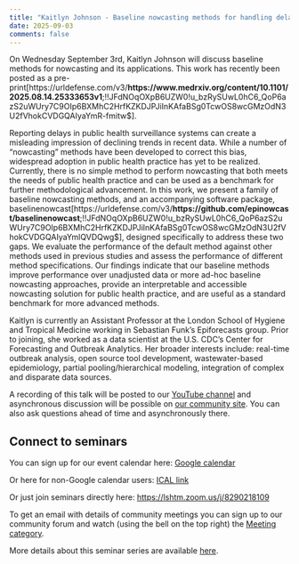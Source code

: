 ```yaml
---
title: "Kaitlyn Johnson - Baseline nowcasting methods for handling delays in epidemiological data" 
date: 2025-09-03
comments: false
---
```


On Wednesday September 3rd, Kaitlyn Johnson will discuss baseline methods for nowcasting and its applications. This work has recently been posted as a pre-print[https://urldefense.com/v3/__https://www.medrxiv.org/content/10.1101/2025.08.14.25333653v1__;!!JFdNOqOXpB6UZW0!u_bzRySUwL0hC6_QoP6azS2uWUry7C9OIp6BXMhC2HrfKZKDJPJiInKAfaBSg0TcwOS8wcGMzOdN3U2fVhokCVDGQAIyaYmR-fmitw$]. 

Reporting delays in public health surveillance systems can create a misleading impression of declining trends in recent data. While a number of “nowcasting” methods have been developed to correct this bias, widespread adoption in public health practice has yet to be realized. Currently, there is no simple method to perform nowcasting that both meets the needs of public health practice and can be used as a benchmark for further methodological advancement. In this work, we present a family of baseline nowcasting methods, and an accompanying software package, baselinenowcast[https://urldefense.com/v3/__https://github.com/epinowcast/baselinenowcast__;!!JFdNOqOXpB6UZW0!u_bzRySUwL0hC6_QoP6azS2uWUry7C9OIp6BXMhC2HrfKZKDJPJiInKAfaBSg0TcwOS8wcGMzOdN3U2fVhokCVDGQAIyaYmlQVDQwg$], designed specifically to address these two gaps. We evaluate the performance of the default method against other methods used in previous studies and assess the performance of different method specifications. Our findings indicate that our baseline methods improve performance over unadjusted data or more ad-hoc baseline nowcasting approaches, provide an interpretable and accessible nowcasting solution for public health practice, and are useful as a standard benchmark for more advanced methods. 

Kaitlyn is currently an Assistant Professor at the London School of Hygiene and Tropical Medicine working in Sebastian Funk's Epiforecasts group. Prior to joining, she worked as a data scientist at the U.S. CDC's Center for Forecasting and Outbreak Analytics. Her broader interests include: real-time outbreak analysis, open source tool development, wastewater-based epidemiology, partial pooling/hierarchical modeling, integration of complex and disparate data sources.

A recording of this talk will be posted to our [YouTube channel](https://www.youtube.com/channel/UC9qvwwGTudtKnOE-sM1LooQ) and asynchronous discussion will be possible on [our community site](https://community.epinowcast.org/c/meetings/8). You can also ask questions ahead of time and asynchronously there.

## Connect to seminars

You can sign up for our event calendar here: [Google calendar ](https://calendar.google.com/calendar/u/0/r?cid=YTExM2I2ZjVkOTYxODA4ZjA5YjdhODA3ZTIwMzU1Mzk4ODY0Y2NhYjIzOWVkNjAyYzc5ZTkzYWM5OWY0YWQxM0Bncm91cC5jYWxlbmRhci5nb29nbGUuY29t)

Or here for non-Google calendar users: [ICAL link ](https://calendar.google.com/calendar/ical/a113b6f5d961808f09b7a807e20355398864ccab239ed602c79e93ac99f4ad13%40group.calendar.google.com/public/basic.ics)

Or just join seminars directly here: [https://lshtm.zoom.us/j/8290218109 ](https://lshtm.zoom.us/j/8290218109)

To get an email with details of community meetings you can sign up to our community forum and watch (using the bell on the top right) the [Meeting category](https://community.epinowcast.org/c/meetings/8).

More details about this seminar series are available [here](../../seminars.qmd).
